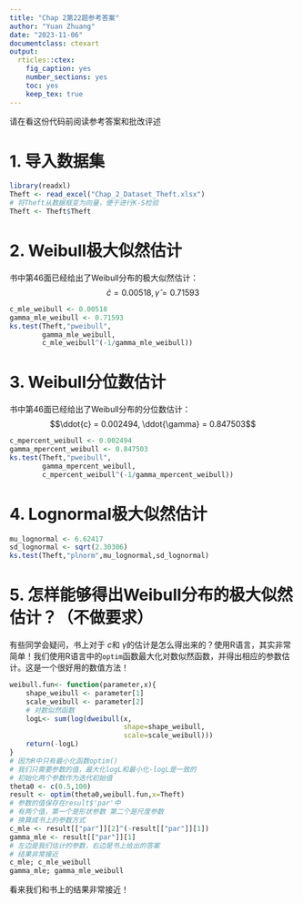 ```yaml
---
title: "Chap 2第22题参考答案"
author: "Yuan Zhuang"
date: "2023-11-06"
documentclass: ctexart
output:
  rticles::ctex:
    fig_caption: yes
    number_sections: yes
    toc: yes
    keep_tex: true
---
```

请在看这份代码前阅读参考答案和批改评述

# 1. 导入数据集

```r
library(readxl)
Theft <- read_excel("Chap_2_Dataset_Theft.xlsx")
# 将Theft从数据框变为向量，便于进行K-S检验
Theft <- Theft$Theft
```

# 2. Weibull极大似然估计

书中第46面已经给出了Weibull分布的极大似然估计：
$$\hat{c} = 0.00518, \hat{\gamma} =
0.71593$$

```r
c_mle_weibull <- 0.00518
gamma_mle_weibull <- 0.71593
ks.test(Theft,"pweibull",
        gamma_mle_weibull,
        c_mle_weibull^(-1/gamma_mle_weibull))
```

# 3. Weibull分位数估计
书中第46面已经给出了Weibull分布的分位数估计：
$$\ddot{c} = 0.002494, \ddot{\gamma} =
 0.847503$$

```r
c_mpercent_weibull <- 0.002494
gamma_mpercent_weibull <- 0.847503
ks.test(Theft,"pweibull",
        gamma_mpercent_weibull,
        c_mpercent_weibull^(-1/gamma_mpercent_weibull))
```

# 4. Lognormal极大似然估计

```r
mu_lognormal <- 6.62417
sd_lognormal <- sqrt(2.30306)
ks.test(Theft,"plnorm",mu_lognormal,sd_lognormal)
```

# 5. 怎样能够得出Weibull分布的极大似然估计？（不做要求）

有些同学会疑问，书上对于
$c$和
$\gamma$的估计是怎么得出来的？使用R语言，其实非常简单！我们使用R语言中的`optim`函数最大化对数似然函数，并得出相应的参数估计。这是一个很好用的数值方法！

```r
weibull.fun<- function(parameter,x){	
	shape_weibull <- parameter[1]
	scale_weibull <- parameter[2]
	# 对数似然函数
	logL<- sum(log(dweibull(x,
	                        shape=shape_weibull,
	                        scale=scale_weibull)))
	return(-logL)
}
# 因为R中只有最小化函数optim()
# 我们只需要参数的值，最大化logL和最小化-logL是一致的
# 初始化两个参数作为迭代初始值
theta0 <- c(0.5,100)
result <- optim(theta0,weibull.fun,x=Theft)
# 参数的值保存在result$'par'中
# 有两个值，第一个是形状参数 第二个是尺度参数
# 换算成书上的参数方式
c_mle <- result[["par"]][2]^(-result[["par"]][1])
gamma_mle <- result[["par"]][1]
# 左边是我们估计的参数，右边是书上给出的答案
# 结果非常接近
c_mle; c_mle_weibull
gamma_mle; gamma_mle_weibull
```

看来我们和书上的结果非常接近！



